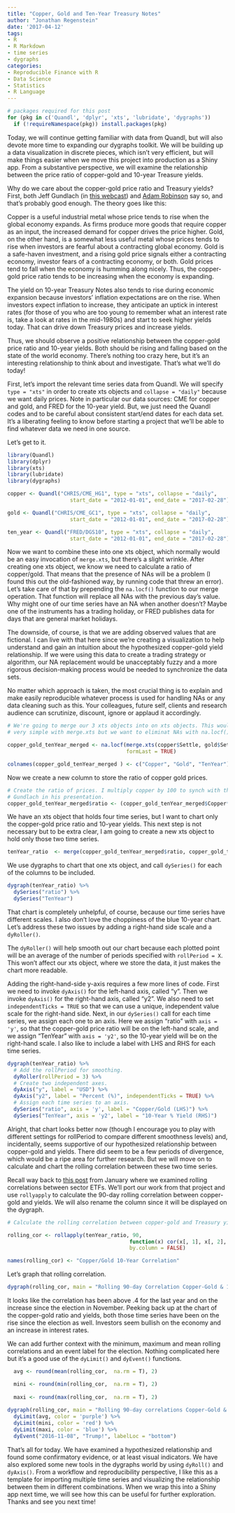 ```yaml
---
title: "Copper, Gold and Ten-Year Treasury Notes"
author: "Jonathan Regenstein"
date: '2017-04-12'
tags:
- R
- R Markdown
- time series
- dygraphs
categories:
- Reproducible Finance with R
- Data Science
- Statistics
- R Language
---
```


```r
# packages required for this post
for (pkg in c('Quandl', 'dplyr', 'xts', 'lubridate', 'dygraphs')) 
  if (!requireNamespace(pkg)) install.packages(pkg)
```

Today, we will continue getting familiar with data from Quandl, but will also devote more time to expanding our dygraphs toolkit. We will be building up a data visualization in discrete pieces, which isn't very efficient, but will make things easier when we move this project into production as a Shiny app. From a substantive perspective, we will examine the relationship between the price ratio of copper-gold and 10-year Treasure yields.  

Why do we care about the copper-gold price ratio and Treasury yields? First, both Jeff Gundlach (in [this webcast](http://doubleline.com/latest-webcasts/)) and [Adam Robinson](http://robinsonglobalstrategies.com/) say so, and that's probably good enough. The theory goes like this:

Copper is a useful industrial metal whose price tends to rise when the global economy expands. As firms produce more goods that require copper as an input, the increased demand for copper drives the price higher. Gold, on the other hand, is a somewhat less useful metal whose prices tends to rise when investors are fearful about a contracting global economy. Gold is a safe-haven investment, and a rising gold price signals either a contracting economy, investor fears of a contracting economy, or both. Gold prices tend to fall when the economy is humming along nicely. Thus, the copper-gold price ratio tends to be increasing when the economy is expanding.

The yield on 10-year Treasury Notes also tends to rise during economic expansion because investors' inflation expectations are on the rise. When investors expect inflation to increase, they anticipate an uptick in interest rates (for those of you who are too young to remember what an interest rate is, take a look at rates in the mid-1980s) and start to seek higher yields today.  That can drive down Treasury prices and increase yields.

Thus, we should observe a positive relationship between the copper-gold price ratio and 10-year yields. Both should be rising and falling based on the state of the world economy. There's nothing too crazy here, but it's an interesting relationship to think about and investigate. That's what we'll do today!

First, let's import the relevant time series data from Quandl. We will specify `type = "xts"` in order to create xts objects and `collapse = "daily"` because we want daily prices. Note in particular our data sources: CME for copper and gold, and FRED for the 10-year yield. But, we just need the Quandl codes and to be careful about consistent start/end dates for each data set. It's a liberating feeling to know before starting a project that we'll be able to find whatever data we need in one source. 

Let's get to it.

```r
library(Quandl)
library(dplyr)
library(xts)
library(lubridate)
library(dygraphs)

copper <- Quandl("CHRIS/CME_HG1", type = "xts", collapse = "daily",  
                    start_date = "2012-01-01", end_date = "2017-02-28")

gold <- Quandl("CHRIS/CME_GC1", type = "xts", collapse = "daily",  
                    start_date = "2012-01-01", end_date = "2017-02-28")

ten_year <- Quandl("FRED/DGS10", type = "xts", collapse = "daily",  
                    start_date = "2012-01-01", end_date = "2017-02-28")
```

Now we want to combine these into one xts object, which normally would be an easy invocation of `merge.xts`, but there's a slight wrinkle. After creating one xts object, we know we need to calculate a ratio of copper/gold. That means that the presence of NAs will be a problem (I found this out the old-fashioned way, by running code that threw an error). Let's take care of that by prepending the `na.locf()` function to our merge operation. That function will replace all NAs with the previous day's value. Why might one of our time series have an NA when another doesn't? Maybe one of the instruments has a trading holiday, or FRED publishes data for days that are general market holidays. 

The downside, of course, is that we are adding observed values that are fictional. I can live with that here since we're creating a visualization to help understand and gain an intuition about the hypothesized copper-gold yield relationship. If we were using this data to create a trading strategy or algorithm, our NA replacement would be unacceptably fuzzy and a more rigorous decision-making process would be needed to synchronize the data sets. 

No matter which approach is taken, the most crucial thing is to explain and make easily reproducible whatever process is used for handling NAs or any data cleaning such as this. Your colleagues, future self, clients and research audience can scrutinize, discount, ignore or applaud it accordingly.  


```r
# We're going to merge our 3 xts objects into on xts objects. This would normally be
# very simple with merge.xts but we want to eliminat NAs with na.locf().

copper_gold_tenYear_merged <- na.locf(merge.xts(copper$Settle, gold$Settle, ten_year),
                                      formLast = TRUE)

colnames(copper_gold_tenYear_merged ) <- c("Copper", "Gold", "TenYear")
```

Now we create a new column to store the ratio of copper gold prices. 

```r
# Create the ratio of prices. I multiply copper by 100 to synch with the scale used by 
# Gundlach in his presentation.
copper_gold_tenYear_merged$ratio <- (copper_gold_tenYear_merged$Copper*100)/copper_gold_tenYear_merged$Gold
```

We have an xts object that holds four time series, but I want to chart only the copper-gold price ratio and 10-year yields. This next step is not necessary but to be extra clear, I am going to create a new xts object to hold only those two time series.

```r
tenYear_ratio  <- merge(copper_gold_tenYear_merged$ratio, copper_gold_tenYear_merged$TenYear)
```

We use dygraphs to chart that one xts object, and call `dySeries()` for each of the columns to be included.

```r
dygraph(tenYear_ratio) %>%
  dySeries("ratio") %>% 
  dySeries("TenYear")
```   

That chart is completely unhelpful, of course, because our time series have different scales. I also don't love the choppiness of the blue 10-year chart. Let's address these two issues by adding a right-hand side scale and a `dyRoller()`.

The `dyRoller()` will help smooth out our chart because each plotted point will be an average of the number of periods specified with `rollPeriod = X`. This won't affect our xts object, where we store the data, it just makes the chart more readable. 

Adding the right-hand-side y-axis requires a few more lines of code. First we need to invoke `dyAxis()` for the left-hand axis, called "y". Then we invoke `dyAxis()` for the right-hand axis, called "y2". We also need to set `independentTicks = TRUE` so that we can use a unique, independent value scale for the right-hand side. Next, in our `dySeries()` call for each time series, we assign each one to an axis. Here we assign "ratio" with `axis = 'y'`, so that the copper-gold price ratio will be on the left-hand scale, and we assign "TenYear" with `axis = 'y2'`, so the 10-year yield will be on the right-hand scale. I also like to include a label with LHS and RHS for each time series. 

```r
dygraph(tenYear_ratio) %>% 
  # Add the rollPeriod for smoothing.
  dyRoller(rollPeriod = 3) %>% 
  # Create two independent axes.
  dyAxis("y", label = "USD") %>%
  dyAxis("y2", label = "Percent (%)", independentTicks = TRUE) %>%
  # Assign each time series to an axis.
  dySeries("ratio", axis = 'y', label = "Copper/Gold (LHS)") %>% 
  dySeries("TenYear", axis = 'y2', label = "10-Year % Yield (RHS)")

```   

Alright, that chart looks better now (though I encourage you to play with different settings for rollPeriod to compare different smoothness levels) and, incidentally, seems supportive of our hypothesized relationship between copper-gold and yields. There did seem to be a few periods of divergence, which would be a ripe area for further research. But we will move on to calculate and chart the rolling correlation between these two time series. 

Recall way back to [this post](https://rviews.rstudio.com/2017/01/18/reproducible-finance-with-r-sector-correlations/) from January where we examined rolling correlations between sector ETFs. We'll port our work from that project and use `rollyapply` to calculate the 90-day rolling correlation between copper-gold and yields. We will also rename the column since it will be displayed on the dygraph.

```r
# Calculate the rolling correlation between copper-gold and Treasury yields. 

rolling_cor <- rollapply(tenYear_ratio, 90, 
                                       function(x) cor(x[, 1], x[, 2], use = "pairwise.complete.obs"), 
                                       by.column = FALSE)

names(rolling_cor) <- "Copper/Gold 10-Year Correlation"
```   

Let's graph that rolling correlation.

```r

dygraph(rolling_cor, main = "Rolling 90-day Correlation Copper-Gold & 10-Year Yield")

```   

It looks like the correlation has been above .4 for the last year and on the increase since the election in November. Peeking back up at the chart of the copper-gold ratio and yields, both those time series have been on the rise since the election as well. Investors seem bullish on the economy and an increase in interest rates.   

We can add further context with the minimum, maximum and mean rolling correlations and an event label for the election. Nothing complicated here but it's a good use of the `dyLimit()` and `dyEvent()` functions. 

```r
 
  avg <- round(mean(rolling_cor,  na.rm = T), 2)

  mini <- round(min(rolling_cor,  na.rm = T), 2)
 
  maxi <- round(max(rolling_cor,  na.rm = T), 2)
  
dygraph(rolling_cor, main = "Rolling 90-day correlations Copper-Gold & 10-Year Yield") %>% 
  dyLimit(avg, color = 'purple') %>% 
  dyLimit(mini, color = 'red') %>% 
  dyLimit(maxi, color = 'blue') %>% 
  dyEvent("2016-11-08", "Trump!", labelLoc = "bottom")
```   

That's all for today. We have examined a hypothesized relationship and found some confirmatory evidence, or at least visual indicators. We have also explored some new tools in the dygraphs world by using `dyRoll()` and `dyAxis()`.  From a workflow and reproducibility perspective, I like this as a template for importing multiple time series and visualizing the relationship between them in different combinations. When we wrap this into a Shiny app next time, we will see how this can be useful for further exploration. Thanks and see you next time! 
